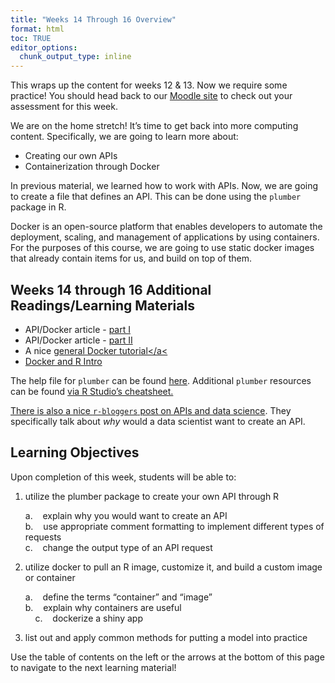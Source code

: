 ```yaml
---
title: "Weeks 14 Through 16 Overview"
format: html
toc: TRUE
editor_options: 
  chunk_output_type: inline
---
```


This wraps up the content for weeks 12 & 13. Now we require some practice! You should head back to our <a href = "https://wolfware.ncsu.edu/" target = "_blank">Moodle site</a> to check out your assessment for this week.

We are on the home stretch! It's time to get back into more computing content. Specifically, we are going to learn more about:

- Creating our own APIs
- Containerization through Docker

In previous material, we learned how to work with APIs. Now, we are going to create a file that defines an API. This can be done using the `plumber` package in R. 

Docker is an open-source platform that enables developers to automate the deployment, scaling, and management of applications by using containers. For the purposes of this course, we are going to use static docker images that already contain items for us, and build on top of them. 


## Weeks 14 through 16 Additional Readings/Learning Materials

<ul>
  <li>API/Docker article - <a
      href="https://medium.com/@heathernolis/r-can-api-c184951a24a3"
      target="_blank" rel="noopener">part I</a></li>
  <li>API/Docker article - <a href="https://medium.com/@skyetetra/using-docker-to-deploy-an-r-plumber-api-863ccf91516d"
      target="_blank" rel="noopener">part II</a> </li>
  <li>A nice <a
      href="https://docker-curriculum.com/"
      target="_blank" rel="noopener">general Docker tutorial</a<</li>
  <li><a
      href="https://colinfay.me/docker-r-reproducibility/" target="_blank"
      rel="noopener">Docker and R Intro</a></li>
</ul>


The help file for `plumber` can be found <a href = "https://www.rplumber.io/" target = "_blank">here</a>. Additional `plumber` resources can be found <a href = "https://rstudio.github.io/cheatsheets/html/plumber.html" target = "_blank">via R Studio's cheatsheet.

There is also a nice <a href = "https://www.r-bloggers.com/2022/03/creating-apis-for-data-science-with-plumber/" target = "_blank">`r-bloggers` post on APIs and data science</a>. They specifically talk about *why* would a data scientist want to create an API.


## Learning Objectives

Upon completion of this week, students will be able to:

1. utilize the plumber package to create your own API through R

    a.    explain why you would want to create an API\
    b.    use appropriate comment formatting to implement different types of requests\
    c.    change the output type of an API request

2. utilize docker to pull an R image, customize it, and build a custom image or container

    a.    define the terms "container" and "image"\
    b.    explain why containers are useful\
    c.    dockerize a shiny app

3. list out and apply common methods for putting a model into practice


Use the table of contents on the left or the arrows at the bottom of this page to navigate to the next learning material!